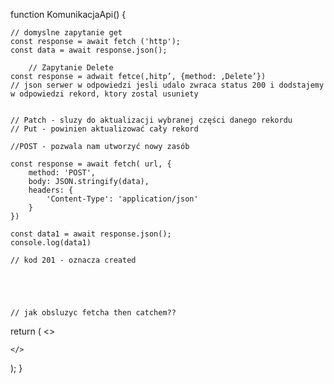 

function KomunikacjaApi() {

    
    // domyslne zapytanie get
    const response = await fetch ('http');
    const data = await response.json();
    
        // Zapytanie Delete
    const response = adwait fetce(‚hitp’, {method: ‚Delete’})
    // json serwer w odpowiedzi jesli udalo zwraca status 200 i dodstajemy w odpowiedzi rekord, ktory zostal usuniety


    // Patch - sluzy do aktualizacji wybranej części danego rekordu
    // Put - powinien aktualizować cały rekord

    //POST - pozwala nam utworzyć nowy zasób

    const response = await fetch( url, {
        method: 'POST',
        body: JSON.stringify(data),
        headers: {
            'Content-Type': 'application/json'
        }
    })

    const data1 = await response.json();
    console.log(data1)

    // kod 201 - oznacza created





    // jak obsluzyc fetcha then catchem??

  return (
    <>

    </>
  );
}


